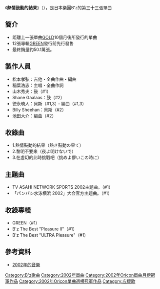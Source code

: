 {{Infobox Single |
| Name           = 熱情鼓動的結果<br />{{lang|ja|熱き鼓動の果て}}
| Artist         = [[B'z|B'z]]
| Album          = [[GREEN_(B'z專輯)|GREEN]]
| Cover          = B'z Atsuki kodo no hate.jpg 
| Released       = 2002年6月5日
| Format         = [[單曲|單曲CD]]
| Recorded       = 
| Genre          = [[J-POP|J-POP]]<br/>[[硬式搖滾|硬式搖滾]]<br/>[[流行搖滾|流行搖滾]]
| Length         = 12分6秒
| Label          = [[VERMILLION_RECORDS|VERMILLION RECORDS]]
| Writer         = [[稻葉浩志|稻葉浩志]]（全作詞）<br/>[[松本孝弘|松本孝弘]]（全作曲）
| Producer       = [[松本孝弘|松本孝弘]]
| Certification  = 雙白金（[[日本唱片協會|日本唱片協會]]）
| Chart position = * 週間最高排行第1位（[[Oricon公信榜|Oricon]]）
* 2002年度6月第1位（[[Oricon公信榜|Oricon]]）
* 2002年度年間第14位（[[Oricon公信榜|Oricon]]）
| Last single    = [[GOLD_(B'z單曲)|GOLD]] <br /> （2001年）
| This single    = '''熱情鼓動的結果''' <br /> （2002年）
| Next single    = [[IT'S_SHOWTIME!!|IT'S SHOWTIME!!]]<br />（2003年）
}}
《'''熱情鼓動的結果'''》（{{lang|ja|熱き鼓動の果て}}），是日本樂團B'z的第三十三張單曲

==簡介==
*距離上一張單曲[[GOLD_(B'z單曲)|GOLD]]10個月後所發行的單曲
*12張專輯[[GREEN|GREEN]]發行前先行發售
*最終銷量約50.1萬張。

==製作人員==
*松本孝弘：吉他・全曲作曲・編曲
*稲葉浩志：主唱・全曲作詞
*山木秀夫：鼓（#1）
*Shane Gaalaas：鼓（#2）
*徳永暁人：貝斯（#1,3）・編曲（#1,3）
*Billy Sheehan：貝斯（#2）
*池田大介：編曲（#2）

==收錄曲==
*1.熱情鼓動的結果（熱き鼓動の果て）
*2.黎明不要來（夜よ明けないで）
*3.在虚幻的此時挑戰吧（挑めよ儚いこの時に）

==主題曲==
*TV ASAHI NETWORK SPORTS 2002主題曲。（#1）
*「パンパシ水泳横浜 2002」大会官方主題曲。（#1）

==收錄專輯==
*GREEN（#1）
*B'z The Best "Pleasure II"（#1）
*B'z The Best "ULTRA Pleasure"（#1）

==參考資料==
*[http://ja.wikipedia.org/wiki/2002%E5%B9%B4%E3%81%AE%E9%9F%B3%E6%A5%BD     2002年的音樂] {{Wayback|url=http://ja.wikipedia.org/wiki/2002%E5%B9%B4%E3%81%AE%E9%9F%B3%E6%A5%BD |date=20201118051910 }}

{{B'z}}
{{Oricon單曲月榜冠軍 (2000年代前期)|2002年6月}}
{{Oricon單曲週榜冠軍 (2002年)|2002年6月17日}}

{{DEFAULTSORT:Atsuki Kodō no Hate}}
[[Category:B'z歌曲|Category:B'z歌曲]]
[[Category:2002年單曲|Category:2002年單曲]]
[[Category:2002年Oricon單曲月榜冠軍作品|Category:2002年Oricon單曲月榜冠軍作品]]
[[Category:2002年Oricon單曲週榜冠軍作品|Category:2002年Oricon單曲週榜冠軍作品]]
[[Category:应援歌|Category:应援歌]]